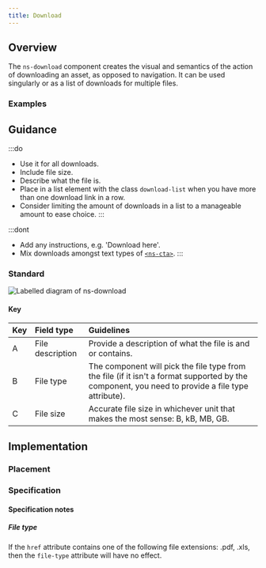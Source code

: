 ```yaml
---
title: Download
---
```




## Overview

<CompDetails name={componentName} />

The `ns-download` component creates the visual and semantics of the action of downloading an asset, as opposed to navigation. It can be used singularly or as a list of downloads for multiple files.

### Examples

<Tabs>
  <TabItem label="Standard">
    <ExampleViewer type="standard" />
  </TabItem>
  <TabItem label="URL without filetype">
    <ExampleViewer type="standard-url-without-filetype" />
  </TabItem>
  <TabItem label="List">
    <ExampleViewer type="list" disableConfigure />
  </TabItem>
</Tabs>

## Guidance

:::do
- Use it for all downloads.
- Include file size.
- Describe what the file is.
- Place in a list element with the class `download-list` when you have more than one download link in a row.
- Consider limiting the amount of downloads in a list to a manageable amount to ease choice.
:::

:::dont
- Add any instructions, e.g. 'Download here'.
- Mix downloads amongst text types of [`<ns-cta>`](/components/ns-cta).
:::

### Standard

![Labelled diagram of ns-download](@assets/components/ns-download/guidance.webp)

#### Key

| Key | Field type | Guidelines |
| :--- | :--- | :--- |
| <span class="marker">A</span> | File description | Provide a description of what the file is and or contains. |
| <span class="marker">B</span> | File type | The component will pick the file type from the file (if it isn't a format supported by the component, you need to provide a file type attribute). |
| <span class="marker">C</span> | File size | Accurate file size in whichever unit that makes the most sense: B, kB, MB, GB. |

## Implementation

### Placement

<Placement name={componentName} />

### Specification

<Specification name={componentName} />

#### Specification notes

##### File type

If the `href` attribute contains one of the following file extensions: .pdf, .xls, then the `file-type` attribute will have no effect.

